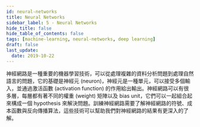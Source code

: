 ```yaml
---
id: neural-networks
title: Neural Networks
sidebar_label: 5 - Neural Networks
hide_title: false
hide_table_of_contents: false
tags: [machine-learning, neural-networks, deep learning]
draft: false
last_update:
  date: 2019-10-22
---
```


神經網路是一種重要的機器學習技術，可以從處理複雜的資料分析問題到處理自然語言的問題，它的基礎是神經元 (neuron)，神經元是一種單元，可以接受多個輸入，並通過激活函數 (activation function) 的作用給出輸出。神經網路可以有很多層，每層都有著不同的權重 (weight) 矩陣以及 bias unit，它們可以一起組合起來構成一個 hypothesis 來解決問題。訓練神經網路需要了解神經網路的符號、成本函數與反向傳播算法，這些技術可以幫助我們對神經網路的結果有更深入的了解。


<DocCardList />
